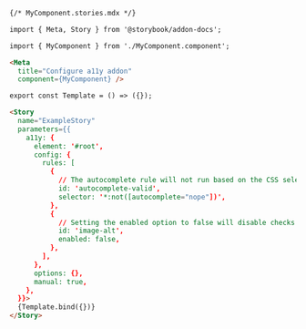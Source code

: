 ```md
{/* MyComponent.stories.mdx */}

import { Meta, Story } from '@storybook/addon-docs';

import { MyComponent } from './MyComponent.component';

<Meta 
  title="Configure a11y addon" 
  component={MyComponent} />

export const Template = () => ({});

<Story
  name="ExampleStory"
  parameters={{
    a11y: {
      element: '#root',
      config: {
        rules: [
          {
            // The autocomplete rule will not run based on the CSS selector provided
            id: 'autocomplete-valid',
            selector: '*:not([autocomplete="nope"])',
          },
          {
            // Setting the enabled option to false will disable checks for this particular rule on all stories.
            id: 'image-alt',
            enabled: false,
          },
        ],
      },
      options: {},
      manual: true,
    },
  }}>
  {Template.bind({})}
</Story>
```